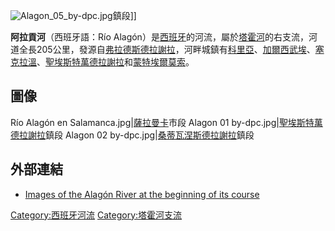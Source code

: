 [[File:Alagon_05_by-dpc.jpg|thumb]]鎮段]]

'''阿拉貢河'''（西班牙語：Río Alagón）是[[西班牙|西班牙]]的河流，屬於[[塔霍河|塔霍河]]的右支流，河道全長205公里，發源自[[弗拉德斯德拉謝拉|弗拉德斯德拉謝拉]]，河畔城鎮有[[科里亞_(卡塞雷斯省)|科里亞]]、[[加爾西武埃|加爾西武埃]]、[[塞克拉溫|塞克拉溫]]、[[聖埃斯特萬德拉謝拉|聖埃斯特萬德拉謝拉]]和[[蒙特埃爾莫索|蒙特埃爾莫索]]。

==圖像==
<gallery>
Río Alagón en Salamanca.jpg|[[薩拉曼卡|薩拉曼卡]]市段
Alagon 01 by-dpc.jpg|[[聖埃斯特萬德拉謝拉|聖埃斯特萬德拉謝拉]]鎮段
Alagon 02 by-dpc.jpg|[[桑蒂瓦涅斯德拉謝拉|桑蒂瓦涅斯德拉謝拉]]鎮段
</gallery>

==外部連結==
* [https://web.archive.org/web/20091215103006/http://altoalagon.es/albumrioalagon.htm Images of the Alagón River at the beginning of its course]

{{coord|40|40|51|N|5|47|09|W|display=title|region:ES_type:landmark_source:dewiki}}

{{Spain-geo-stub}}
[[Category:西班牙河流|Category:西班牙河流]]
[[Category:塔霍河支流|Category:塔霍河支流]]
